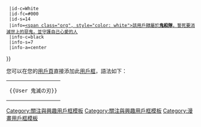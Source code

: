 
{{Userbox
  |border-c=black
  |border-s=2
  |id=  {{lang|ja|鬼滅<br> <span style{{=}}"font-size:10pt;">の</span>刃}}
  |id-c=White
  |id-fc=#000
  |id-s=14
  |info=[[鬼滅之刃|<span class="org", style="color: white">該用戶隸屬於'''鬼殺隊'''，誓死要消滅世上的惡鬼，並守護自己心愛的人</span>]]
  |info-c=black
  |info-s=7
  |info-a=center
}}<noinclude>
[[Category:關注與興趣用戶框模板]]
</noinclude><noinclude>
{{clear}}

您可以在您的[[維基百科:用戶頁|用戶頁]]直接添加此[[維基百科:用戶框|用戶框]]，語法如下：
{| style="background: transparent; float: left;"
|<pre>{{User 鬼滅の刃}}</pre>
|}
</noinclude>

<includeonly>
[[Category:喜歡鬼滅之刃的維基人|{{PAGENAME}}]]
</includeonly><noinclude>
[[Category:喜歡鬼滅之刃的維基人| ]]
[[Category:關注與興趣用戶框模板]]
[[Category:漫畫用戶框模板]]
</noinclude>